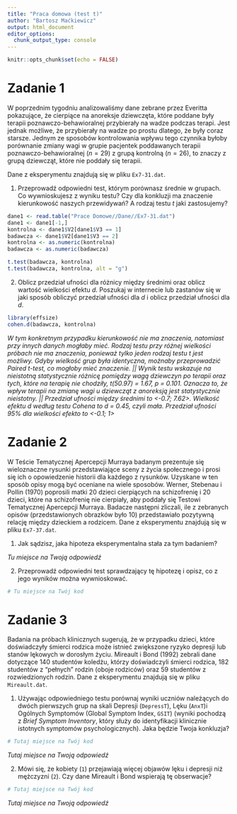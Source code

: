 ```yaml
---
title: "Praca domowa (test t)"
author: "Bartosz Maćkiewicz"
output: html_document
editor_options: 
  chunk_output_type: console
---
```


```r
knitr::opts_chunk$set(echo = FALSE)
```

# Zadanie 1

W poprzednim tygodniu analizowaliśmy dane zebrane przez Everitta pokazujące, że cierpiące na anoreksje dziewczęta, które poddane były terapii poznawczo-behawioralnej przybierały na wadze podczas terapi. Jest jednak możliwe, że przybierały na wadze po prostu dlatego, że były coraz starsze. Jednym ze sposobów kontrolowania wpływu tego czynnika byłoby porównanie zmiany wagi w grupie pacjentek poddawanych terapii poznawczo-behawioralnej ($n = 29$) z grupą kontrolną ($n = 26$), to znaczy z grupą dziewcząt, które nie poddały się terapii. 

Dane z eksperymentu znajdują się w pliku `Ex7-31.dat`.

1. Przeprowadź odpowiedni test, którym porównasz średnie w grupach. Co wywnioskujesz z wyniku testu? Czy dla konkluzji ma znaczenie kierunkowość naszych przewidywań? A rodzaj testu $t$ jaki zastosujemy?

```r
dane1 <- read.table("Prace Domowe//Dane//Ex7-31.dat")
dane1 <- dane1[-1,]
kontrolna <- dane1$V2[dane1$V3 == 1]
badawcza <- dane1$V2[dane1$V3 == 2]
kontrolna <- as.numeric(kontrolna)
badawcza <- as.numeric(badawcza)

t.test(badawcza, kontrolna)
t.test(badawcza, kontrolna, alt = "g")

```

2. Oblicz przedział ufności dla różnicy między średnimi oraz oblicz wartość wielkości efektu $d$. Poszukaj w internecie lub zastanów się w jaki sposób obliczyć przedział ufności dla $d$ i oblicz przedział ufności dla $d$.

```r
library(effsize)
cohen.d(badawcza, kontrolna)

```

*W tym konkretnym przypadku kierunkowość nie ma znaczenia, natomiast przy innych danych mogłaby mieć. Rodzaj testu przy różnej wielkości próbach nie ma znaczenia, ponieważ tylko jeden rodzaj testu t jest możliwy. Gdyby wielkość grup była identyczna, możnaby przeprowadzić Paired t-test, co mogłoby mieć znaczenie. || Wynik testu wskazuje na nieistotną statystycznie różnicę pomiędzy wagą dziewczyn po terapii oraz tych, które na terapię nie chodziły, t(50.97) = 1.67, p = 0.101. Oznacza to, że wpływ terapii na zmianę wagi u dziewcząt z anoreksją jest statystycznie nieistotny. || Przedział ufności między średnimi to <-0.7; 7.62>. Wielkość efektu d według testu Cohena to d = 0.45, czyli mała. Przedział ufności 95% dla wielkości efekto to <-0.1; 1>*

# Zadanie 2

W Teście Tematycznej Apercepcji Murraya badanym prezentuje się wieloznaczne rysunki przedstawiające sceny z życia społecznego i prosi się ich o opowiedzenie historii dla każdego z rysunków. Uzyskane w ten sposób opisy mogą być oceniane na wiele sposobów. Werner, Stebenau i Pollin (1970) poprosili matki 20 dzieci cierpiących na schizofrenię i 20 dzieci, które na schizofrenię nie cierpiały, aby poddały się Testowi Tematycznej Apercepcji Murraya. Badacze następni zliczali, ile z zebranych opisów (przedstawionych obrazków było 10) przedstawiało pozytywną relację między dzieckiem a rodzicem. Dane z eksperymentu znajdują się w pliku `Ex7-37.dat`.

1. Jak sądzisz, jaka hipoteza eksperymentalna stała za tym badaniem?

*Tu miejsce na Twoją odpowiedź*

2. Przeprowadź odpowiedni test sprawdzający tę hipotezę i opisz, co z jego wyników można wywnioskować.

```r
# Tu miejsce na Twój kod
```

# Zadanie 3

Badania na próbach klinicznych sugerują, że w przypadku dzieci, które doświadczyły śmierci rodzica może istnieć zwiększone ryzyko depresji lub stanów lękowych w dorosłym życiu. Mireault i Bond (1992) zebrali dane dotyczące 140 studentów koledżu, którzy doświadczyli śmierci rodzica, 182 studentów z "pełnych" rodzin (oboje rodziców) oraz 59 studentów z rozwiedzionych rodzin. Dane z eksperymentu znajdują się w pliku `Mireault.dat`.

1. Używając odpowiedniego testu porównaj wyniki uczniów należących do dwóch pierwszych grup na skali Depresji (`DepressT`), Lęku (`AnxT`)i Ogólnych Symptomów (Global Symptom Index, `GSIT`) (wyniki pochodzą z *Brief Symptom Inventory*, który służy do identyfikacji klinicznie istotnych symptomów psychologicznych). Jaka będzie Twoja konkluzja?

```r
# Tutaj miejsce na Twój kod
```

*Tutaj miejsce na Twoją odpowiedź*

2. Mówi się, że kobiety (`1`) przejawiają więcej objawów lęku i depresji niż mężczyzni (`2`). Czy dane Mireault i Bond wspierają tę obserwacje?

```r
# Tutaj miejsce na Twój kod
```

*Tutaj miejsce na Twoją odpowiedź*